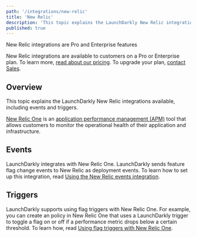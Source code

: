 ```yaml
---
path: '/integrations/new-relic'
title: 'New Relic'
description: 'This topic explains the LaunchDarkly New Relic integrations available, including events and triggers.'
published: true
---
```


<Callout intent="primary">
<CalloutTitle>New Relic integrations are Pro and Enterprise features</CalloutTitle>
<CalloutDescription>

New Relic integrations are available to customers on a Pro or Enterprise plan. To learn more, [read about our pricing](https://launchdarkly.com/pricing/). To upgrade your plan, [contact Sales](https://launchdarkly.com/contact-sales/).

</CalloutDescription>
</Callout>

## Overview

This topic explains the LaunchDarkly New Relic integrations available, including events and triggers.

[New Relic One](https://www.newrelic.com/) is an [application performance management (APM)](https://en.m.wikipedia.org/wiki/Application_performance_management) tool that allows customers to monitor the operational health of their application and infrastructure.

## Events

LaunchDarkly integrates with New Relic One. LaunchDarkly sends feature flag change events to New Relic as deployment events. To learn how to set up this integration, read [Using the New Relic events integration](/integrations/new-relic/events).

## Triggers

LaunchDarkly supports using flag triggers with New Relic One. For example, you can create an policy in New Relic One that uses a LaunchDarkly trigger to toggle a flag on or off if a performance metric drops below a certain threshold. To learn how, read [Using flag triggers with New Relic One](/integrations/new-relic/triggers).
